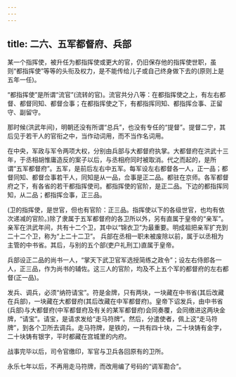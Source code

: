 ```yaml
---
---
---
```

title: 二六、五军都督府、兵部
---



某一个指挥使，被升任为都指挥使或更大的官，仍旧保存他的指挥使世职，虽则“都指挥使”等等的头衔及权力，是不能传给儿子或自己终身做下去的(原则上是五年一任)。

“都指挥使”是所谓“流官”(流转的官)。流官共分八等：在都指挥使之上，有左右都督、都督同知、都督佥事；在都指挥使之下，有都指挥同知、都指挥佥事、正留守、副留守。

那时候(洪武年间)，明朝还没有所谓“总兵”，也没有专任的“提督”。提督二宁，其后见于若干人的官衔之中，当作动词用，而不当作名词用。

在中央，军政与军令两项大权，分别由兵部与大都督府执掌。大都督府在洪武十三年，于丞相胡惟庸造反的案子以后，与丞相府同时被取消。代之而起的，是所谓“五军都督府”。五军，是前后左右中五军。每军设左右都督各一人，正一品；都督同知、都督佥事若干人，同知是从一品，佥事是正二品。都驻在京师。各军都督府之下，有各省的若干都指挥使司。都指挥使的官阶，是正二品。下边的都指挥同知，从二品；都指挥佥事，正三品。

(卫的指挥使，是世官，但也有官阶：正三品。指挥使以下的各级世官，也均有依次递减的官阶。)除了隶属于五军都督府的各卫所以外，另有直属于皇帝的“亲军”。亲军在洪武年间，共有十二个卫，其中以“锦衣卫”为最重要。明成祖把亲军扩充到二十二个卫，称为“上二十二卫”。 兵部在丞相一职未被废除以前，属于以丞相为主管的中书省。其后，与别的五个部(吏户礼刑工)直属于皇帝。

兵部设正二品的尚书一人，“掌天下武卫官军选授简练之政令”；设左右侍郎各一人，正三品，作为尚书的辅佐。这三人的官阶，均及不上五个军的都督府的左右都督(正一品)。

发兵、调兵，必须“纳符请宝”。符是金牌，只有两块，一块藏在中书省(其后改藏在兵部)，一块藏在大都督府(其后改藏在中军都督府)。皇帝下诏发兵，由中书省(兵部)与大都督府(中军都督府及有关的某军都督府)会同奏覆，会同缴进这两块金牌，“请宝”。请宝，是请求发给“走马符牌”。然后，分遣使者，佩上这“走马符牌”，到各个卫所去调兵。走马符牌，是铁的，一共有四十块，二十块铸有金字，二十块铸有银字，平时都藏在宫城里的内府。

战事完毕以后，司令官缴印，军官与卫兵各回原有的卫所。

永乐七年以后，不再用走马符牌，而改用编了号码的“调军勘合”。